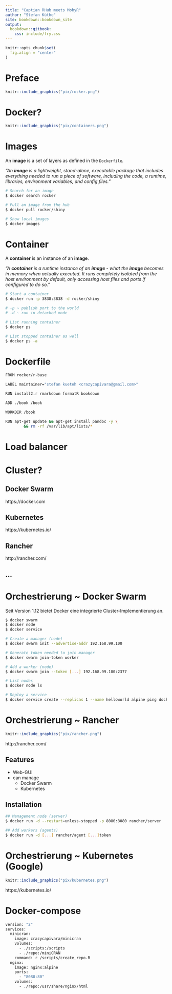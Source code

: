 ---
title: "Captian RHub meets MobyR"
author: "Stefan Küthe"
site: bookdown::bookdown_site
output:
  bookdown::gitbook:
    css: include/fry.css
---
```{r, echo=FALSE}
knitr::opts_chunk$set(
  fig.align = "center"
)
```
# Preface {-}

```{r, echo=FALSE, out.width="40%"}
knitr::include_graphics("pix/rocker.png")
```

# Docker?

```{r, echo=FALSE, out.width="70%"}
knitr::include_graphics("pix/containers.png")
```

# Images

An __image__ is a set of layers as defined in the `Dockerfile`.

_"An __image__ is a lightweight, stand-alone, executable package that includes everything needed to run a piece of software,
including the code, a runtime, libraries, environment variables, and config files."_

```{bash, eval=FALSE}
# Search for an image
$ docker search rocker

# Pull an image from the hub
$ docker pull rocker/shiny

# Show local images
$ docker images
```

# Container

A __container__ is an instance of an __image__.

_"A __container__ is a runtime instance of an __image__ - what the __image__ becomes in memory when actually executed.
It runs completely isolated from the host environment by default, only accessing host files and ports if configured to do so."_

```{bash, eval=FALSE}
# Start a container
$ docker run -p 3838:3838 -d rocker/shiny

# -p ~ publish port to the world
# -d ~ run in detached mode

# List running container
$ docker ps

# List stopped container as well
$ docker ps -a
```

# Dockerfile

```{bash, eval=FALSE}
FROM rocker/r-base

LABEL maintainer="stefan kueteh <crazycapivara@gmail.com>"

RUN install2.r rmarkdown formatR bookdown

ADD ./book /book

WORKDIR /book

RUN apt-get update && apt-get install pandoc -y \
        && rm -rf /var/lib/apt/lists/*
```

# Load balancer

# Cluster?

## Docker Swarm

https://docker.com

## Kubernetes

https://kubernetes.io/

## Rancher

http://rancher.com/

## ...

# Orchestrierung ~ Docker Swarm

Seit Version 1.12 bietet Docker eine integrierte Cluster-Implementierung an.

```{bash, eval=FALSE}
$ docker swarm
$ docker node
$ docker service

# Create a manager (node)
$ docker swarm init --advertise-addr 192.168.99.100

# Generate token needed to join manager
$ docker swarm join-token worker

# Add a worker (node)
$ docker swarm join --token [...] 192.168.99.100:2377

# List nodes
$ docker node ls

# Deploy a service
$ docker service create --replicas 1 --name helloworld alpine ping docker.com
```

# Orchestrierung ~ Rancher

```{r, echo=FALSE, out.width="40%"}
knitr::include_graphics("pix/rancher.png")
```

http://rancher.com/

## Features

- Web-GUI
- can manage
    - Docker Swarm
    - Kubernetes

## Installation

```{bash, eval=FALSE}
## Management node (server)
$ docker run -d --restart=unless-stopped -p 8080:8080 rancher/server 

## Add workers (agents)
$ docker run -d [...] rancher/agent [...]token
```

# Orchestrierung ~ Kubernetes (Google)

```{r, echo=FALSE, out.width="40%"}
knitr::include_graphics("pix/kubernetes.png")
```

https://kubernetes.io/

# Docker-compose

```{bash, eval=FALSE}
version: "2"
services:
  minicran:
    image: crazycapivara/minicran
    volumes:
      - ./scripts:/scripts
      - ./repo:/miniCRAN
    command: r /scripts/create_repo.R
  nginx:
    image: nginx:alpine
    ports:
      - "8080:80"
    volumes:
      - ./repo:/usr/share/nginx/html
```
